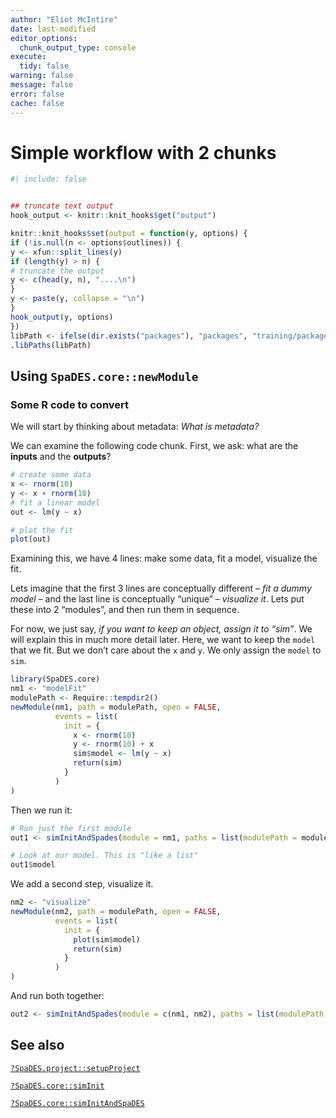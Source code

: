 ```yaml
---
author: "Eliot McIntire"
date: last-modified
editor_options:
  chunk_output_type: console
execute:
  tidy: false
warning: false
message: false
error: false
cache: false
---
```


# Simple workflow with 2 chunks

```r
#| include: false


## truncate text output
hook_output <- knitr::knit_hooks$get("output")

knitr::knit_hooks$set(output = function(y, options) {
if (!is.null(n <- options$outlines)) {
y <- xfun::split_lines(y)
if (length(y) > n) {
# truncate the output
y <- c(head(y, n), "....\n")
}
y <- paste(y, collapse = "\n")
}
hook_output(y, options)
})
libPath <- ifelse(dir.exists("packages"), "packages", "training/packages") # if run interactively vs knited
.libPaths(libPath)
```

## Using `SpaDES.core::newModule`

### Some R code to convert

We will start by thinking about metadata: *What is metadata?*

We can examine the following code chunk. First, we ask: what are the
**inputs** and the **outputs**?

```r
# create some data
x <- rnorm(10)
y <- x + rnorm(10)
# fit a linear model
out <- lm(y ~ x)

# plot the fit
plot(out)
```

Examining this, we have 4 lines: make some data, fit a model, visualize the fit.

Lets imagine that the first 3 lines are conceptually different -- *fit a dummy model* --
and the last line is conceptually "unique" -- *visualize it*. Lets put these into 2 "modules", and then run them in sequence.

For now, we just say, *if you want to keep an object, assign it to "sim"*.
We will explain this in much more detail later. Here, we want to keep the `model` that we fit. But we don't care about the `x` and `y`. We only assign the `model` to `sim`. 

```r
library(SpaDES.core)
nm1 <- "modelFit"
modulePath <- Require::tempdir2()
newModule(nm1, path = modulePath, open = FALSE,
          events = list(
            init = {
              x <- rnorm(10)
              y <- rnorm(10) + x
              sim$model <- lm(y ~ x)
              return(sim)
            }
          )
)
```

Then we run it:

```r
# Run just the first module
out1 <- simInitAndSpades(module = nm1, paths = list(modulePath = modulePath))

# Look at our model. This is "like a list"
out1$model
```




We add a second step, visualize it. 
```r
nm2 <- "visualize"
newModule(nm2, path = modulePath, open = FALSE,
          events = list(
            init = {
              plot(sim$model)
              return(sim)
            }
          )
)
```

And run both together:
```r
out2 <- simInitAndSpades(module = c(nm1, nm2), paths = list(modulePath = modulePath))
```


## See also

[`?SpaDES.project::setupProject`](https://spades-project.predictiveecology.org/reference/setupProject.html)

[`?SpaDES.core::simInit`](https://rdrr.io/cran/SpaDES.core/man/simInit.html)

[`?SpaDES.core::simInitAndSpaDES`](https://rdrr.io/cran/SpaDES.core/man/simInitAndSpaDES.html)
